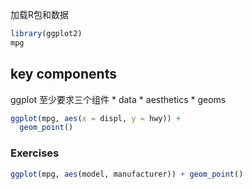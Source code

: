 加载R包和数据

```r
library(ggplot2)
mpg
```

## key components

ggplot 至少要求三个组件 \* data \* aesthetics \* geoms

```r
ggplot(mpg, aes(x = displ, y = hwy)) +
  geom_point()
```

### Exercises

```r
ggplot(mpg, aes(model, manufacturer)) + geom_point()
```